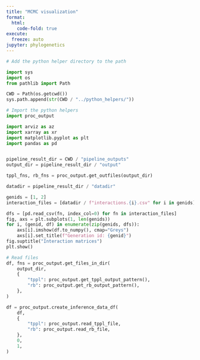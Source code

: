 ```yaml
---
title: "MCMC visualization"
format:
  html:
    code-fold: true
execute:
  freeze: auto
jupyter: phylogenetics
---
```



```python
# Add the python helper directory to the path

import sys
import os
from pathlib import Path

CWD = Path(os.getcwd())
sys.path.append(str(CWD / "../python_helpers/"))

# Import the python helpers
import proc_output
```
```python

import arviz as az
import xarray as xr
import matplotlib.pyplot as plt
import pandas as pd


pipeline_result_dir = CWD / "pipeline_outputs"
output_dir = pipeline_result_dir / "output"

tppl_fns, rb_fns = proc_output.get_outfiles(output_dir)
```
```python
datadir = pipeline_result_dir / "datadir"

genids = [1, 2]
interaction_files = [datadir / f"interactions.{i}.csv" for i in genids]

dfs = [pd.read_csv(fn, index_col=0) for fn in interaction_files]
fig, axs = plt.subplots(1, len(genids))
for i, (genid, df) in enumerate(zip(genids, dfs)):
    axs[i].imshow(df.to_numpy(), cmap="Greys")
    axs[i].set_title(f"Generation id: {genid}")
fig.suptitle("Interaction matrices")
plt.show()
```
```python
# Read files
df, fns = proc_output.get_files_in_dir(
    output_dir,
    {
        "tppl": proc_output.get_tppl_output_pattern(),
        "rb": proc_output.get_rb_output_pattern(),
    },
)

df = proc_output.create_inference_data_df(
    df,
    {
        "tppl": proc_output.read_tppl_file,
        "rb": proc_output.read_rb_file,
    },
    0,
    1,
)
```

